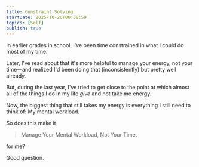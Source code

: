 ```yaml
---
title: Constraint Solving
startDate: 2025-10-20T00:38:59
topics: [Self]
publish: true
---
```


In earlier grades in school, I've been time constrained in what I could do most of my time.

Later, I've read about that it's more helpful to manage your energy, not your time—and realized I'd been doing that (inconsistently) but pretty well already.

But, during the last year, I've tried to get close to the point at which almost all of the things I do in my life _give_ and not take me energy.

Now, the biggest thing that still takes my energy is everything I still need to think of: My mental workload.

So does this make it

> Manage Your Mental Workload, Not Your Time.

for me?

Good question.

